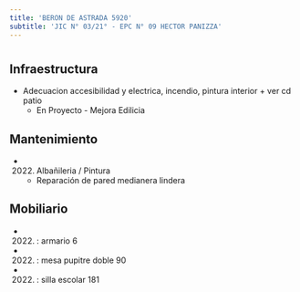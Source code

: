 ```yaml
---
title: 'BERON DE ASTRADA 5920'
subtitle: 'JIC N° 03/21° - EPC N° 09 HECTOR PANIZZA'
---
```


#
## Infraestructura

* Adecuacion accesibilidad y electrica, incendio, pintura interior + ver cd patio 
    + En Proyecto - Mejora Edilicia 


## Mantenimiento

*  (2022) Albañileria / Pintura 
    + Reparación de pared medianera lindera


## Mobiliario

*  (2022) : armario 6 

*  (2022) : mesa pupitre doble 90 

*  (2022) : silla escolar 181 










